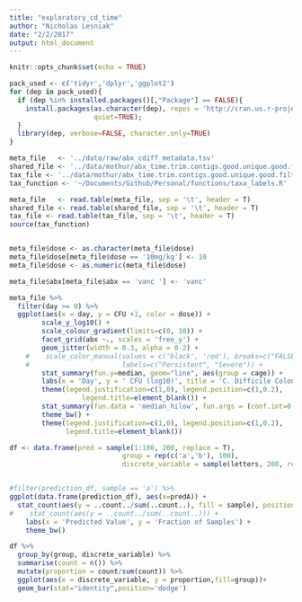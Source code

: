 ```yaml
---
title: "exploratory_cd_time"
author: "Nicholas Lesniak"
date: "2/2/2017"
output: html_document
---
```


```r
knitr::opts_chunk$set(echo = TRUE)

pack_used <- c('tidyr','dplyr','ggplot2')
for (dep in pack_used){
  if (dep %in% installed.packages()[,"Package"] == FALSE){
    install.packages(as.character(dep), repos = 'http://cran.us.r-project.org', 
                     quiet=TRUE);
  }
  library(dep, verbose=FALSE, character.only=TRUE)
}

meta_file   <- '../data/raw/abx_cdiff_metadata.tsv'
shared_file <- '../data/mothur/abx_time.trim.contigs.good.unique.good.filter.unique.precluster.pick.pick.pick.an.unique_list.0.03.subsample.shared'
tax_file <- '../data/mothur/abx_time.trim.contigs.good.unique.good.filter.unique.precluster.pick.pick.pick.an.unique_list.0.03.cons.taxonomy'
tax_function <- '~/Documents/Github/Personal/functions/taxa_labels.R'

meta_file   <- read.table(meta_file, sep = '\t', header = T)
shared_file <- read.table(shared_file, sep = '\t', header = T)
tax_file <- read.table(tax_file, sep = '\t', header = T)
source(tax_function)



```

```r
meta_file$dose <- as.character(meta_file$dose)
meta_file$dose[meta_file$dose == '10mg/kg'] <- 10
meta_file$dose <- as.numeric(meta_file$dose)

meta_file$abx[meta_file$abx == 'vanc '] <- 'vanc'

meta_file %>% 
  filter(day >= 0) %>%
  ggplot(aes(x = day, y = CFU +1, color = dose)) + 
        scale_y_log10() + 
        scale_colour_gradient(limits=c(0, 10)) + 
        facet_grid(abx ~., scales = 'free_y') + 
        geom_jitter(width = 0.3, alpha = 0.2) + 
    #    scale_color_manual(values = c('black', 'red'), breaks=c("FALSE", "TRUE"),
    #                       labels=c("Persistent", "Severe")) +
        stat_summary(fun.y=median, geom="line", aes(group = cage)) +
        labs(x = 'Day', y = ' CFU (log10)', title = 'C. Difficile Colonization') +
        theme(legend.justification=c(1,0), legend.position=c(1,0.2), 
                  legend.title=element_blank()) +
        stat_summary(fun.data = 'median_hilow', fun.args = (conf.int=0.5)) + 
        theme_bw() +
        theme(legend.justification=c(1,0), legend.position=c(1,0.2), 
              legend.title=element_blank())


```


```r
df <- data.frame(pred = sample(1:100, 200, replace = T),
                            group = rep(c('a','b'), 100),
                            discrete_variable = sample(letters, 200, replace = T))


#filter(prediction_df, sample == 'a') %>% 
ggplot(data.frame(prediction_df), aes(x=predA)) + 
  stat_count(aes(y = ..count../sum(..count..), fill = sample), position = 'dodge')+
#    stat_count(aes(y = ..count../sum(..count..))) +
    labs(x = 'Predicted Value', y = 'Fraction of Samples') + 
    theme_bw()

df %>% 
  group_by(group, discrete_variable) %>% 
  summarise(count = n()) %>% 
  mutate(proportion = count/sum(count)) %>% 
  ggplot(aes(x = discrete_variable, y = proportion,fill=group))+
  geom_bar(stat="identity",position='dodge')

```
